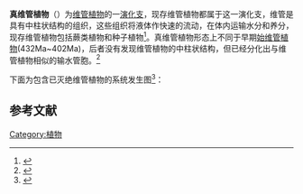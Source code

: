 {{noteTA
|T=zh-cn:真维管植物; zh-hk:眞維管束植物; zh-tw:眞維管束植物;
|1=zh-cn:维管; zh-hk:維管束; zh-tw:維管束;
}}
{{Automatic taxobox
| fossil_range = {{fossil range|402|0}}
| image =Unidentified fern, Cambridge University Botanic Garden.jpg
| image_caption = 蕨类植物展开新叶
| taxon =Eutracheophyta
| authority = 
| subdivision_ranks = [[演化支|演化支]]
| subdivision =
*[[石松門|石松門]] Lycopodiophyta
*[[真叶植物|真叶植物]] Euphyllophytina
**[[链束植物|链束植物]] Moniliformopses
**[[木质植物|木质植物]] Lignophyta
***†[[前裸子植物門|前裸子植物門]] Progymnospermopsida[[并系群|*]]
***[[種子植物|種子植物]] Spermatophyta
****†[[種子蕨門|種子蕨門]] Pteridospermatophyta[[并系群|*]]
****[[末端裸子植物|末端裸子植物]] Acrogymnospermae
*****[[松柏門|松柏門]] Pinophyta
*****[[蘇鐵門|蘇鐵門]] Cycadophyta
*****[[銀杏門|銀杏門]] Ginkgophyta
*****[[買麻藤門|買麻藤門]] Gnetophyta
****[[被子植物門|被子植物門]] Angiospermae
}}
'''真维管植物'''（{{lang-en|Eutracheophyta}}）为[[维管植物|维管植物]]的一[[演化支|演化支]]，现存维管植物都属于这一演化支，维管是具有中柱状结构的组织，这些组织将液体作快速的流动，在体内运输水分和养分，现存维管植物包括蕨类植物和种子植物<ref>{{Cite web|url=http://terms.naer.edu.tw/detail/1119114/|title=vasculares vascular plants - 維管束植物|accessdate=2016-10-12|work=terms.naer.edu.tw|archive-date=2021-04-22|archive-url=https://web.archive.org/web/20210422203925/https://terms.naer.edu.tw/detail/1119114/|dead-url=no}}</ref>。真维管植物形态上不同于早期[[管胞植物|始维管植物]](432Ma~402Ma)，后者没有发现维管植物的中柱状结构，但已经分化出与维管植物相似的输水管胞。<ref>{{Cite web|url=http://www.paper.edu.cn/scholar/showpdf/MUT2IN3IMTz0cxyh|title=郝守刚 王德明 王祺 ''陆生植物的起源和维管植物的早期演化'' 北京大学学报(自然科学版),第38卷,第2期,2002年3月|accessdate=2020-09-26|archive-date=2020-12-05|archive-url=https://web.archive.org/web/20201205081940/http://www.paper.edu.cn/scholar/showpdf/MUT2IN3IMTz0cxyh|dead-url=no}}</ref>

下面为包含已灭绝维管植物的系统发生图<ref name=KenrickCrane>{{cite book|last1=Kenrick |first1=Paul |first2=Peter R. |last2=Crane |date=1997 |title=The Origin and Early Diversification of Land Plants: A Cladistic Study |url=https://archive.org/details/originearlydiver0000kenr |location=Washington, D.C. |publisher=Smithsonian Institution Press |isbn=1-56098-730-8}}</ref>：{{Barlabel|size=17|at1=5|bar1=green|style=font-size:75%;line-height:75%|label1=[[裸子植物|裸子植物]]|cladogram={{clade
|label1=[[气孔植物|气孔植物]]
	|1={{clade
		|1={{clade
			|label1=[[维管植物|维管植物]]
			|1={{clade
				|label1='''真维管植物'''
				|1={{clade
					|label1=[[真叶植物|真叶植物]]
					|1={{clade
						|label1=[[木质植物|木质植物]]
 						|1={{cladex
							|label1=[[种子植物|种子植物]]
							|1={{cladex
								|1=[[種子蕨門|種子蕨門]] † 
								|2=[[苏铁门|苏铁门]]|barbegin2=green
								|3=[[松柏門|松柏門]]|bar3=green
								|4=[[银杏门|银杏门]]|bar4=green
								|5=[[买麻藤门|买麻藤门]]|barend5=green
								|6=[[被子植物|被子植物]]（开花植物）
								}}
							|2=[[前裸子植物門|前裸子植物門]] †
							}}
						|label2=[[链束植物|链束植物]]
						|2={{clade
							|1={{clade
								|1=[[真蕨亞綱|真蕨亞綱]]
								|2=[[合囊蕨亚纲|合囊蕨亚纲]]
								|3=[[木贼亚纲|木贼亚纲]]
								|4=[[瓶爾小草亞綱|瓶爾小草亞綱]]
								|5=[[枝蕨綱|枝蕨綱]] †
								}}
							}}
						}}
					|label2=[[石松門|石松門]]
					|2={{clade
						|1=[[石松纲|石松纲]]
						|2=[[工蕨纲|工蕨纲]] Zosterophyllophyta †
						}}
					}}
				|2=[[莱尼蕨门|莱尼蕨门]] †
			}}
		}}
	|2=''[[Aglaophyton|Aglaophyton]]'' †
	|3=[[羊角蕨綱|羊角蕨綱]] †
	}}
}}
}}

==参考文献==
<div class="references-small">
<references></references>
</div>

{{植物分类}}

{{taxonbar}}
{{Authority control}}
[[Category:植物|Category:植物]]